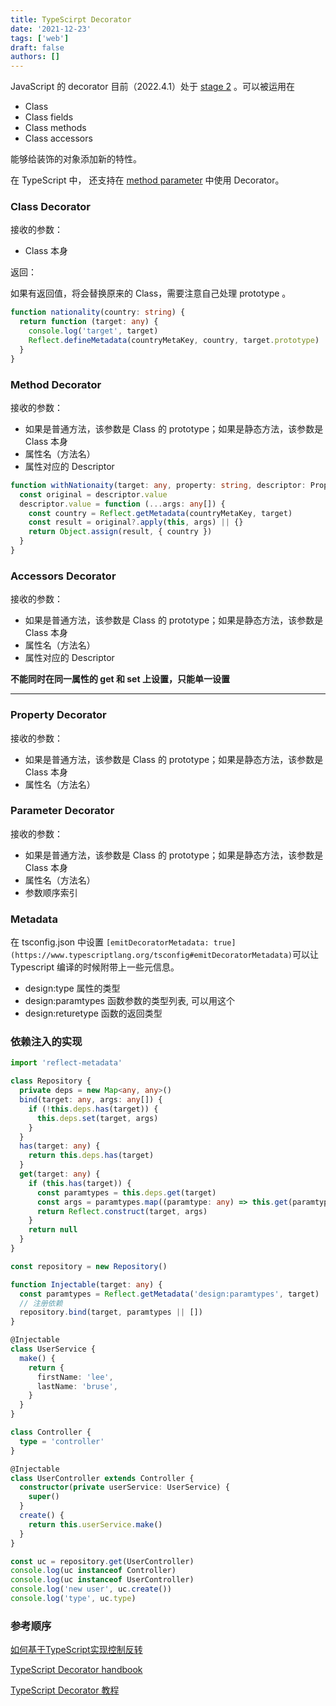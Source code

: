 ```yaml
---
title: TypeScirpt Decorator
date: '2021-12-23'
tags: ['web']
draft: false
authors: []
---
```


JavaScript 的 decorator 目前（2022.4.1）处于 [stage 2](https://github.com/tc39/proposal-decorators) 。可以被运用在

- Class
- Class fields
- Class methods
- Class accessors

能够给装饰的对象添加新的特性。

在 TypeScript 中， 还支持在 [method parameter](https://www.typescriptlang.org/docs/handbook/decorators.html#parameter-decorators) 中使用 Decorator。

### Class Decorator

接收的参数：

- Class 本身

返回：

如果有返回值，将会替换原来的 Class，需要注意自己处理 prototype 。

```typescript
function nationality(country: string) {
  return function (target: any) {
    console.log('target', target)
    Reflect.defineMetadata(countryMetaKey, country, target.prototype)
  }
}
```

### Method Decorator

接收的参数：

- 如果是普通方法，该参数是 Class 的 prototype；如果是静态方法，该参数是 Class 本身
- 属性名（方法名）
- 属性对应的 Descriptor

```typescript
function withNationaity(target: any, property: string, descriptor: PropertyDescriptor) {
  const original = descriptor.value
  descriptor.value = function (...args: any[]) {
    const country = Reflect.getMetadata(countryMetaKey, target)
    const result = original?.apply(this, args) || {}
    return Object.assign(result, { country })
  }
}
```

### Accessors Decorator

接收的参数：

- 如果是普通方法，该参数是 Class 的 prototype；如果是静态方法，该参数是 Class 本身
- 属性名（方法名）
- 属性对应的 Descriptor

**不能同时在同一属性的 get 和 set 上设置，只能单一设置**

---

### Property Decorator

接收的参数：

- 如果是普通方法，该参数是 Class 的 prototype；如果是静态方法，该参数是 Class 本身
- 属性名（方法名）

### Parameter Decorator

接收的参数：

- 如果是普通方法，该参数是 Class 的 prototype；如果是静态方法，该参数是 Class 本身
- 属性名（方法名）
- 参数顺序索引

### Metadata

在 tsconfig.json 中设置 `[emitDecoratorMetadata: true](https://www.typescriptlang.org/tsconfig#emitDecoratorMetadata)`可以让 Typescript 编译的时候附带上一些元信息。

- design:type 属性的类型
- design:paramtypes 函数参数的类型列表, 可以用这个
- design:returetype 函数的返回类型

### 依赖注入的实现

```typescript
import 'reflect-metadata'

class Repository {
  private deps = new Map<any, any>()
  bind(target: any, args: any[]) {
    if (!this.deps.has(target)) {
      this.deps.set(target, args)
    }
  }
  has(target: any) {
    return this.deps.has(target)
  }
  get(target: any) {
    if (this.has(target)) {
      const paramtypes = this.deps.get(target)
      const args = paramtypes.map((paramtype: any) => this.get(paramtype))
      return Reflect.construct(target, args)
    }
    return null
  }
}

const repository = new Repository()

function Injectable(target: any) {
  const paramtypes = Reflect.getMetadata('design:paramtypes', target)
  // 注册依赖
  repository.bind(target, paramtypes || [])
}

@Injectable
class UserService {
  make() {
    return {
      firstName: 'lee',
      lastName: 'bruse',
    }
  }
}

class Controller {
  type = 'controller'
}

@Injectable
class UserController extends Controller {
  constructor(private userService: UserService) {
    super()
  }
  create() {
    return this.userService.make()
  }
}

const uc = repository.get(UserController)
console.log(uc instanceof Controller)
console.log(uc instanceof UserController)
console.log('new user', uc.create())
console.log('type', uc.type)
```

### 参考顺序

[如何基于TypeScript实现控制反转](https://zhuanlan.zhihu.com/p/311184005)

[TypeScript Decorator handbook](https://www.typescriptlang.org/docs/handbook/decorators.html)

[TypeScript Decorator 教程](https://www.bookstack.cn/read/es6-3rd/docs-decorator.md)
